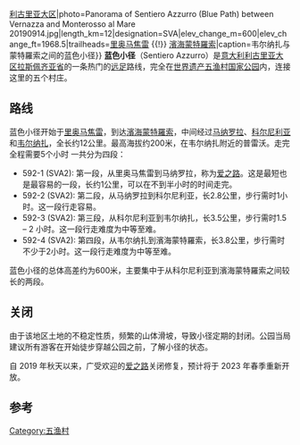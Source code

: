 {{Infobox hiking trail|website=[http://www.parconazionale5terre.it/sentieri-outdoor.php www.parconazionale5terre.it]|title=蓝色小径|location=[[意大利|意大利]] {{!}} [[利古里亚大区|利古里亚大区]]|photo=Panorama of Sentiero Azzurro (Blue Path) between Vernazza and Monterosso al Mare 20190914.jpg|length_km=12|designation=SVA|elev_change_m=600|elev_change_ft=1968.5|trailheads=[[里奥马焦雷|里奥马焦雷]] {{!}} [[濱海蒙特羅索|濱海蒙特羅索]]|caption=韦尔纳扎与蒙特羅索之间的蓝色小径}}
'''蓝色小径'''（Sentiero Azzurro）是[[意大利|意大利]][[利古里亚大区|利古里亚大区]][[拉斯佩齐亚省|拉斯佩齐亚省]]的一条热门的[[远足|远足]]路线，完全在[[世界遗产|世界遗产]][[五渔村国家公园|五渔村国家公园]]内，连接这里的五个村庄。

== 路线 ==
蓝色小径开始于[[里奥马焦雷|里奥马焦雷]]，到达[[濱海蒙特羅索|濱海蒙特羅索]]，中间经过[[马纳罗拉|马纳罗拉]]、[[科尔尼利亚|科尔尼利亚]]和[[韦尔纳扎|韦尔纳扎]]，全长约12公里。最高海拔约200米，在韦尔纳扎附近的普雷沃。走完全程需要5个小时 一共分为四段：

* 592-1 (SVA2): 第一段，从里奥马焦雷到马纳罗拉，称为[[爱之路|爱之路]]。这是最短也是最容易的一段，长约1公里，可以在不到半小时的时间走完。
* 592-2 (SVA2): 第二段，从马纳罗拉到科尔尼利亚，长2.8公里，步行需时1小时。这一段行走容易。
* 592-3 (SVA2): 第三段，从科尔尼利亚到韦尔纳扎，长3.5公里，步行需时1.5 – 2 小时。这一段行走难度为中等至难。
* 592-4 (SVA2): 第四段，从韦尔纳扎到濱海蒙特羅索，长3.8公里，步行需时不少于2小时。这一段行走难度为中等至难。

蓝色小径的总体高差约为600米，主要集中于从科尔尼利亚到濱海蒙特羅索之间较长的两段。

== 关闭 ==
由于该地区土地的不稳定性质，频繁的山体滑坡，导致小径定期的封闭。公园当局建议所有游客在开始徒步穿越公园之前，了解小径的状态。

自 2019 年秋天以来，广受欢迎的[[爱之路|爱之路]]关闭修复，预计将于 2023 年春季重新开放。

== 参考 ==
<references />
[[Category:五渔村|Category:五渔村]]